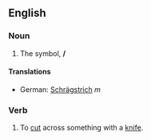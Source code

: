 ==English==

===Noun===
#The symbol, '''/'''

====Translations====

*German: [[Schrägstrich]] ''m''

===Verb===
#To [[cut]] across something with a [[knife]].